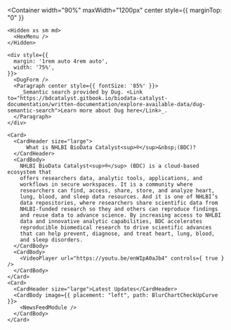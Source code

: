 





<PageContent title="Home" hideTitle>
  <Carousel />

  <Container
    width="90%"
    maxWidth="1200px"
    center
    style={{ marginTop: "0" }}
  >
    <Hidden xs sm md>
      <HexMenu />      
    </Hidden>

    <div style={{
      margin: '1rem auto 4rem auto',
      width: '75%',
    }}>
      <DugForm />
      <Paragraph center style={{ fontSize: '85%' }}>
        _Semantic search provided by Dug. <Link to="https://bdcatalyst.gitbook.io/biodata-catalyst-documentation/written-documentation/explore-available-data/dug-semantic-search">Learn more about Dug here</Link>_.
      </Paragraph>
    </div>

    <Card>
      <CardHeader size="large">
          What is NHLBI BioData Catalyst<sup>®</sup>&nbsp;(BDC)?
      </CardHeader>
      <CardBody>
        NHLBI BioData Catalyst<sup>®</sup> (BDC) is a cloud-based ecosystem that
        offers researchers data, analytic tools, applications, and
        workflows in secure workspaces. It is a community where
        researchers can find, access, share, store, and analyze heart,
        lung, blood, and sleep data resources. And it is one of NHLBI’s
        data repositories, where researchers share scientific data from
        NHLBI-funded research so they and others can reproduce findings
        and reuse data to advance science. By increasing access to NHLBI
        data and innovative analytic capabilities, BDC accelerates
        reproducible biomedical research to drive scientific advances
        that can help prevent, diagnose, and treat heart, lung, blood,
        and sleep disorders.
      </CardBody>
      <CardBody>
        <VideoPlayer url="https://youtu.be/enWIpA0aJb4" controls={ true } />
      </CardBody>
    </Card>
    <Card>
      <CardHeader size="large">Latest Updates</CardHeader>
      <CardBody image={{ placement: "left", path: BlurChartCheckUpCurve }}>
        <NewsFeedModule />
      </CardBody>
    </Card>

  </Container>

</PageContent>

